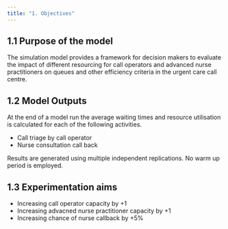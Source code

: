 ```yaml
---
title: "1. Objectives"
---
```


## 1.1 Purpose of the model

::: {.callout-tip title="Primary purpose"}
The simulation model provides a framework for decision makers to evaluate the impact of different resourcing for call operators and advanced nurse practitioners on queues and other efficiency criteria in the urgent care call centre.
:::

## 1.2 Model Outputs

At the end of a model run the average waiting times and resource utilisation is calculated for each of the following activities.

* Call triage by call operator
* Nurse consultation call back

Results are generated using multiple independent replications. No warm up period is employed.

## 1.3 Experimentation aims

* Increasing call operator capacity by +1
* Increasing advacned nurse practitioner capacity by +1
* Increasing chance of nurse callback by +5%


